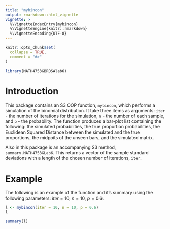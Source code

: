 ```yaml
---
title: "mybincon"
output: rmarkdown::html_vignette
vignette: >
  %\VignetteIndexEntry{mybincon}
  %\VignetteEngine{knitr::rmarkdown}
  %\VignetteEncoding{UTF-8}
---
```


```r
knitr::opts_chunk$set(
  collapse = TRUE,
  comment = "#>"
)
```

```r
library(MATH4753GBROSAlab6)
```

# Introduction

This package contains an S3 OOP function, `mybincon`, which performs a simulation of the binomial distribution. It take three items as arguments: `iter` - the number of iterations for the simulation, `n` - the number of each sample, and `p` - the probability. The function produces a bar-plot list containing the following: the simulated probabilities, the true proportion probabilities, the Euclidean Squared Distance between the simulated and the true proportions, the midpoits of the unseen bars, and the simulated matrix.

Also in this package is an accompanying S3 method, `summary.MATH4753GLab6`. This returns a vector of the sample standard deviations with a length of the chosen number of iterations, `iter`.

# Example

The following is an example of the function and it's summary using the following parameters: $iter = 10$, $n = 10$, $p = 0.6$.

```r
l <- mybincon(iter = 10, n = 10, p = 0.6)
l
```

```r
summary(l)
```



